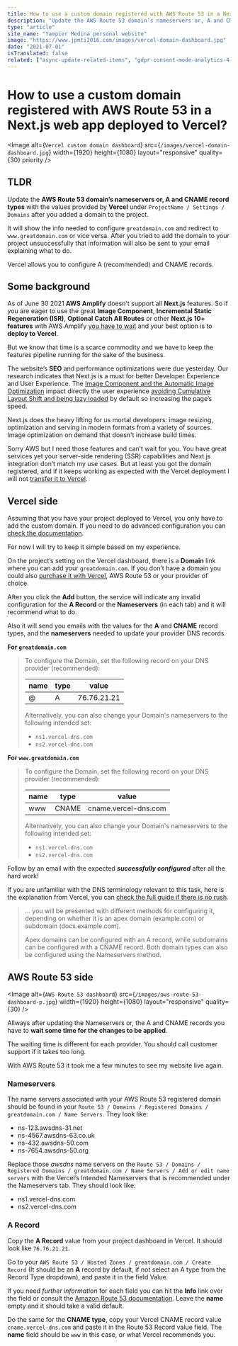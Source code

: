 ```yaml
---
title: How to use a custom domain registered with AWS Route 53 in a Next.js web app deployed to Vercel.
description: "Update the AWS Route 53 domain’s nameservers or, A and CNAME record types with the values provided by Vercel under ProjectName / Settings / Domains after you added a domain to the project. It will show the info needed to configure greatdomain.com and redirect to www.greatdomain.com or vice versa. After you tried to add the domain to your project unsuccessfully that information will also be sent to your email explaining what to do. Vercel allows you to configure A (recommended) and CNAME records."
type: "article"
site_name: "Yampier Medina personal website"
image: "https://www.jpmti2016.com/images/vercel-domain-dashboard.jpg"
date: "2021-07-01"
isTranslated: false
related: ["async-update-related-items", "gdpr-consent-mode-analytics-4-nextjs", "free-self-hosted-web-analytics"]
---
```


# How to use a custom domain registered with AWS Route 53 in a Next.js web app deployed to Vercel?

<Image
  alt={`Vercel custom domain dashboard`}
  src={`/images/vercel-domain-dashboard.jpg`}
  width={1920}
  height={1080}
  layout="responsive"
  quality={30}
  priority
/>

## TLDR

Update the **AWS Route 53 domain’s nameservers or, A and CNAME record types** with the values provided by **Vercel** under
`ProjectName / Settings / Domains` after you added a domain to the project.

It will show the info needed to configure `greatdomain.com` and redirect to `www.greatdomain.com` or vice versa. After you tried to add
the domain to your project unsuccessfully that information will also be sent to your email explaining what to do.

Vercel allows you to configure A (recommended) and CNAME records.

## Some background

As of June 30 2021 **AWS Amplify** doesn't support all **Next.js** features. So if you are eager to use the great **Image Component**,
**Incremental Static Regeneration (ISR)**, **Optional Catch All Routes** or other **Next.js 10+ features** with AWS Amplify
[you have to wait](https://docs.aws.amazon.com/amplify/latest/userguide/server-side-rendering-amplify.html#nextjs-version-support) and
your best option is to **deploy to Vercel**.

But we know that time is a scarce commodity and we have to keep the features pipeline running for the sake of the business.

The website’s **SEO** and performance optimizations were due yesterday. Our research indicates that Next.js is a must for better Developer
Experience and User Experience. The [Image Component and the Automatic Image Optimization](https://nextjs.org/blog/next-10#built-in-image-component-and-automatic-image-optimization)
impact directly the user experience [avoiding Cumulative Layout Shift and being lazy loaded](https://nextjs.org/docs/basic-features/image-optimization)
by default so increasing the page’s speed.

Next.js does the heavy lifting for us mortal developers: image resizing, optimization and serving in modern formats from a variety of
sources. Image optimization on demand that doesn't increase build times.

Sorry AWS but I need those features and can’t wait for you. You have great services yet your server-side rendering (SSR) capabilities and
Next.js integration don’t match my use cases. But at least you got the domain registered, and if it keeps working as expected with the
Vercel deployment I will not [transfer it to Vercel](https://vercel.com/docs/custom-domains).

## Vercel side

Assuming that you have your project deployed to Vercel, you only have to add the custom domain. If you need to do advanced configuration
you can [check the documentation](https://vercel.com/docs/custom-domains).

For now I will try to keep it simple based on my experience.

On the project’s setting on the Vercel dashboard, there is a **Domain** link where you can add your `greatdomain.com`. If you don’t have a
domain you could also [purchase it with Vercel](https://vercel.com/domains?limit=24), AWS Route 53 or your provider of choice.

After you click the **Add** button, the service will indicate any invalid configuration for the **A Record** or the **Nameservers**
(in each tab) and it will recommend what to do.

Also it will send you emails with the values for the **A** and **CNAME** record types, and the **nameservers** needed to update your
provider DNS records.

**For `greatdomain.com`**

> To configure the Domain, set the following record on your DNS provider (recommended):
>
> | name | type | value       |
> | ---- | ---- | ----------- |
> | @    | A    | 76.76.21.21 |
>
> Alternatively, you can also change your Domain's nameservers to the following intended set:
>
> - `ns1.vercel-dns.com`
> - `ns2.vercel-dns.com`

**For `www.greatdomain.com`**

> To configure the Domain, set the following record on your DNS provider (recommended):
>
> | name | type  | value                |
> | ---- | ----- | -------------------- |
> | www  | CNAME | cname.vercel-dns.com |
>
> Alternatively, you can also change your Domain's nameservers to the following intended set:
>
> - `ns1.vercel-dns.com`
> - `ns2.vercel-dns.com`

Follow by an email with the expected **_successfully configured_** after all the hard work!

If you are unfamiliar with the DNS terminology relevant to this task, here is the explanation from Vercel, you can
[check the full guide if there is no rush](https://vercel.com/docs/custom-domains).

> ... you will be presented with different methods for configuring it, depending on whether it is an apex domain (example.com) or
> subdomain (docs.example.com).
>
> Apex domains can be configured with an A record, while subdomains can be configured with a CNAME record. Both domain types can also be
> configured using the Nameservers method.

## AWS Route 53 side

<Image
  alt={`AWS Route 53 dashboard`}
  src={`/images/aws-route-53-dashboard-p.jpg`}
  width={1920}
  height={1080}
  layout="responsive"
  quality={30}
/>

Allways after updating the Nameservers or, the A and CNAME records you have to **wait some time for the changes to be applied**.

The waiting time is different for each provider. You should call customer support if it takes too long.

With AWS Route 53 it took me a few minutes to see my website live again.

### Nameservers

The name servers associated with your AWS Route 53 registered domain should be found in your
`Route 53 / Domains / Registered Domains / greatdomain.com / Name Servers`. They look like:

- ns-123.awsdns-31.net
- ns-4567.awsdns-63.co.uk
- ns-432.awsdns-50.com
- ns-7654.awsdns-50.org

Replace those _awsdns_ name servers on the `Route 53 / Domains / Registered Domains / greatdomain.com / Name Servers / Add or edit name servers` with the Vercel’s Intended Nameservers that is recommended under the Nameservers tab. They should look like:

- ns1.vercel-dns.com
- ns2.vercel-dns.com

### A Record

Copy the **A Record** value from your project dashboard in Vercel. It should look like `76.76.21.21`.

Go to your `AWS Route 53 / Hosted Zones / greatdomain.com / Create Record` (It should be an **A** record by default, if not select an A
type from the Record Type dropdown), and paste it in the field Value.

If you need _further information_ for each field you can hit the **Info** link over the field or consult the [Amazon Route 53 documentation](https://docs.aws.amazon.com/route53/?id=docs_gateway). Leave
the **name** empty and it should take a valid default.

Do the same for the **CNAME type**, copy your Vercel CNAME record value `cname.vercel-dns.com` and paste it in the Route 53 Record value
field. The **name** field should be `www` in this case, or what Vercel recommends you.
